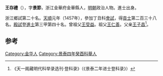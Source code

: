 '''王存禮'''（{{bd|1420年||？}}），字'''景節'''，浙江金華府金華縣人，[[明朝|明朝]]政治人物。進士出身。

浙江鄉試第二十名。[[天顺_(明朝)|天順]]元年（1457年），參加丁丑科[[會試|會試]]，得[[貢士|貢士]]第二百三十八名。[[殿試|殿試]]登[[進士|進士]]第三甲第四十名。曾祖父[[王受益|王受益]]。祖父[[王仁善|王仁善]]。父亲[[王子昌|王子昌]]<ref>《天一阁藏明代科举录选刊·登科录》（《景泰二年进士登科录》）</ref>。

==参考==
{{reflist}}
{{明朝人物小作品}}
{{天順元年丁丑科殿試金榜}}

[[Category:金华人|Category:金华人]]
[[Category:景泰四年癸酉科舉人|Category:景泰四年癸酉科舉人]]